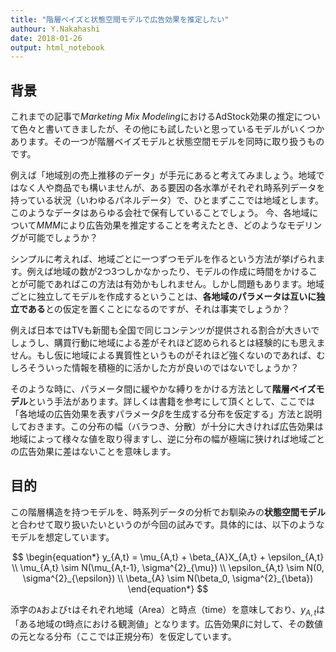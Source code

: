 ```yaml
---
title: "階層ベイズと状態空間モデルで広告効果を推定したい"
authour: Y.Nakahashi
date: 2018-01-26
output: html_notebook
---
```


## 背景
これまでの記事で*Marketing Mix Modeling*におけるAdStock効果の推定について色々と書いてきましたが、その他にも試したいと思っているモデルがいくつかあります。その一つが階層ベイズモデルと状態空間モデルを同時に取り扱うものです。

例えば「地域別の売上推移のデータ」が手元にあると考えてみましょう。地域ではなく人や商品でも構いませんが、ある要因の各水準がそれぞれ時系列データを持っている状況（いわゆるパネルデータ）で、ひとまずここでは地域とします。このようなデータはあらゆる会社で保有していることでしょう。
今、各地域について*MMM*により広告効果を推定することを考えたとき、どのようなモデリングが可能でしょうか？

シンプルに考えれば、地域ごとに一つずつモデルを作るという方法が挙げられます。例えば地域の数が2つ3つしかなかったり、モデルの作成に時間をかけることが可能であればこの方法は有効かもしれません。しかし問題もあります。地域ごとに独立してモデルを作成するということは、**各地域のパラメータは互いに独立である**との仮定を置くことになるのですが、それは事実でしょうか？

例えば日本ではTVも新聞も全国で同じコンテンツが提供される割合が大きいでしょうし、購買行動に地域による差がそれほど認められるとは経験的にも思えません。もし仮に地域による異質性というものがそれほど強くないのであれば、むしろそういった情報を積極的に活かした方が良いのではないでしょうか？

そのような時に、パラメータ間に緩やかな縛りをかける方法として**階層ベイズモデル**という手法があります。詳しくは書籍を参考にして頂くとして、ここでは「各地域の広告効果を表すパラメータ$\beta$を生成する分布を仮定する」方法と説明しておきます。この分布の幅（バラつき、分散）が十分に大きければ広告効果は地域によって様々な値を取り得ますし、逆に分布の幅が極端に狭ければ地域ごとの広告効果に差はないことを意味します。


## 目的
この階層構造を持つモデルを、時系列データの分析でお馴染みの**状態空間モデル**と合わせて取り扱いたいというのが今回の試みです。具体的には、以下のようなモデルを想定しています。

$$
\begin{equation*}
y_{A,t} = \mu_{A,t} + \beta_{A}X_{A,t} + \epsilon_{A,t} \\
\mu_{A,t} \sim N(\mu_{A,t-1}, \sigma^{2}_{\mu}) \\
\epsilon_{A,t} \sim N(0, \sigma^{2}_{\epsilon}) \\
\beta_{A} \sim N(\beta_0, \sigma^{2}_{\beta})
\end{equation*}
$$

添字の`A`および`t`はそれぞれ地域（Area）と時点（time）を意味しており、$y_{A,t}$は「ある地域のt時点における観測値」となります。広告効果$\beta$に対して、その数値の元となる分布（ここでは正規分布）を仮定しています。


